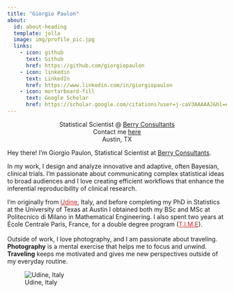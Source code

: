 ```yaml
---
title: "Giorgio Paulon"
about:
  id: about-heading
  template: jolla
  image: img/profile_pic.jpg
  links:
    - icon: github
      text: Github
      href: https://github.com/giorgiopaulon
    - icon: linkedin
      text: LinkedIn
      href: https://www.linkedin.com/in/giorgiopaulon
    - icon: mortarboard-fill
      text: Google Scholar
      href: https://scholar.google.com/citations?user=j-caV3AAAAAJ&hl=en&oi=ao  
---
```



:::{#about-heading}
<div style="text-align: center;">
<i class="bi bi-laptop-fill"></i> Statistical Scientist @ [Berry Consultants](https://www.berryconsultants.com/) 
<br>
<i class="bi bi-envelope-fill"></i> Contact me [here](mailto:giorgiopaulon90@gmail.com) 
<br>
<i class="bi bi-geo-alt-fill"></i> Austin, TX
</div>
:::

Hey there! I'm Giorgio Paulon, Statistical Scientist at [Berry Consultants](https://www.berryconsultants.com/).

In my work, I design and analyze innovative and adaptive, often Bayesian, clinical trials. I'm passionate about communicating complex statistical ideas to broad audiences and I love creating efficient workflows that enhance the inferential reproducibility of clinical research.


::: {layout-ncol=2}
I'm originally from <a style="color:rgb(205,38,38);" href="https://en.wikipedia.org/wiki/Udine">Udine</a>, Italy, and before completing my PhD in Statistics at the University of Texas at Austin I obtained both my BSc and MSc at Politecnico di Milano in Mathematical Engineering. 
I also spent two years at École Centrale Paris, France, for a double degree program (<a style="color:rgb(205,38,38);" href="https://en.wikipedia.org/wiki/Top_Industrial_Managers_for_Europe">T.I.M.E</a>).
<br>
<br>
Outside of work, I love photography, and I am passionate about traveling. 
**Photography** is a mental exercise that helps me to focus and unwind. 
**Traveling** keeps me motivated and gives me new perspectives outside of my everyday routine.

![Udine, Italy](img/udine.jpg){fig-align="right"}
:::

